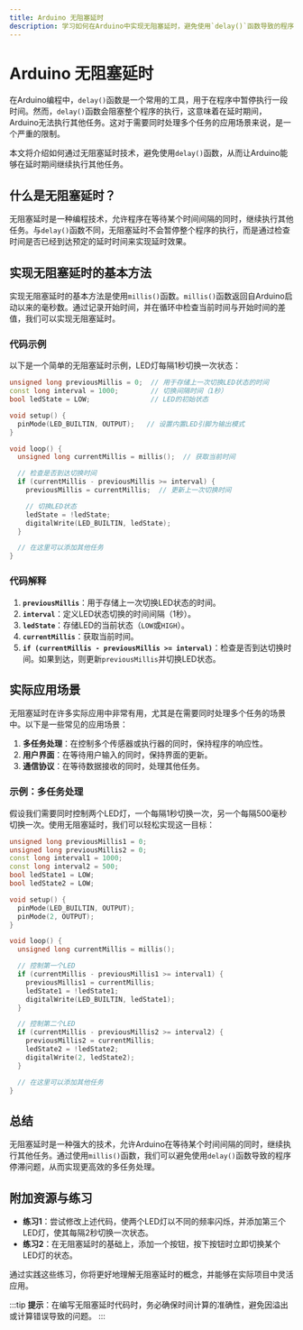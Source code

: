 ```yaml
---
title: Arduino 无阻塞延时
description: 学习如何在Arduino中实现无阻塞延时，避免使用`delay()`函数导致的程序停滞问题。
---
```


# Arduino 无阻塞延时

在Arduino编程中，`delay()`函数是一个常用的工具，用于在程序中暂停执行一段时间。然而，`delay()`函数会阻塞整个程序的执行，这意味着在延时期间，Arduino无法执行其他任务。这对于需要同时处理多个任务的应用场景来说，是一个严重的限制。

本文将介绍如何通过无阻塞延时技术，避免使用`delay()`函数，从而让Arduino能够在延时期间继续执行其他任务。

## 什么是无阻塞延时？

无阻塞延时是一种编程技术，允许程序在等待某个时间间隔的同时，继续执行其他任务。与`delay()`函数不同，无阻塞延时不会暂停整个程序的执行，而是通过检查时间是否已经到达预定的延时时间来实现延时效果。

## 实现无阻塞延时的基本方法

实现无阻塞延时的基本方法是使用`millis()`函数。`millis()`函数返回自Arduino启动以来的毫秒数。通过记录开始时间，并在循环中检查当前时间与开始时间的差值，我们可以实现无阻塞延时。

### 代码示例

以下是一个简单的无阻塞延时示例，LED灯每隔1秒切换一次状态：

```cpp
unsigned long previousMillis = 0;  // 用于存储上一次切换LED状态的时间
const long interval = 1000;        // 切换间隔时间（1秒）
bool ledState = LOW;               // LED的初始状态

void setup() {
  pinMode(LED_BUILTIN, OUTPUT);   // 设置内置LED引脚为输出模式
}

void loop() {
  unsigned long currentMillis = millis();  // 获取当前时间

  // 检查是否到达切换时间
  if (currentMillis - previousMillis >= interval) {
    previousMillis = currentMillis;  // 更新上一次切换时间

    // 切换LED状态
    ledState = !ledState;
    digitalWrite(LED_BUILTIN, ledState);
  }

  // 在这里可以添加其他任务
}
```

### 代码解释

1. **`previousMillis`**：用于存储上一次切换LED状态的时间。
2. **`interval`**：定义LED状态切换的时间间隔（1秒）。
3. **`ledState`**：存储LED的当前状态（`LOW`或`HIGH`）。
4. **`currentMillis`**：获取当前时间。
5. **`if (currentMillis - previousMillis >= interval)`**：检查是否到达切换时间。如果到达，则更新`previousMillis`并切换LED状态。

## 实际应用场景

无阻塞延时在许多实际应用中非常有用，尤其是在需要同时处理多个任务的场景中。以下是一些常见的应用场景：

1. **多任务处理**：在控制多个传感器或执行器的同时，保持程序的响应性。
2. **用户界面**：在等待用户输入的同时，保持界面的更新。
3. **通信协议**：在等待数据接收的同时，处理其他任务。

### 示例：多任务处理

假设我们需要同时控制两个LED灯，一个每隔1秒切换一次，另一个每隔500毫秒切换一次。使用无阻塞延时，我们可以轻松实现这一目标：

```cpp
unsigned long previousMillis1 = 0;
unsigned long previousMillis2 = 0;
const long interval1 = 1000;
const long interval2 = 500;
bool ledState1 = LOW;
bool ledState2 = LOW;

void setup() {
  pinMode(LED_BUILTIN, OUTPUT);
  pinMode(2, OUTPUT);
}

void loop() {
  unsigned long currentMillis = millis();

  // 控制第一个LED
  if (currentMillis - previousMillis1 >= interval1) {
    previousMillis1 = currentMillis;
    ledState1 = !ledState1;
    digitalWrite(LED_BUILTIN, ledState1);
  }

  // 控制第二个LED
  if (currentMillis - previousMillis2 >= interval2) {
    previousMillis2 = currentMillis;
    ledState2 = !ledState2;
    digitalWrite(2, ledState2);
  }

  // 在这里可以添加其他任务
}
```

## 总结

无阻塞延时是一种强大的技术，允许Arduino在等待某个时间间隔的同时，继续执行其他任务。通过使用`millis()`函数，我们可以避免使用`delay()`函数导致的程序停滞问题，从而实现更高效的多任务处理。

## 附加资源与练习

- **练习1**：尝试修改上述代码，使两个LED灯以不同的频率闪烁，并添加第三个LED灯，使其每隔2秒切换一次状态。
- **练习2**：在无阻塞延时的基础上，添加一个按钮，按下按钮时立即切换某个LED灯的状态。

通过实践这些练习，你将更好地理解无阻塞延时的概念，并能够在实际项目中灵活应用。

:::tip
**提示**：在编写无阻塞延时代码时，务必确保时间计算的准确性，避免因溢出或计算错误导致的问题。
:::